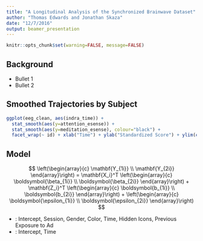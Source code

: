 ```yaml
---
title: "A Longitudinal Analysis of the Synchronized Brainwave Dataset"
author: "Thomas Edwards and Jonathan Skaza"
date: "12/7/2016"
output: beamer_presentation
---
```


```r
knitr::opts_chunk$set(warning=FALSE, message=FALSE)
```

## Background

- Bullet 1
- Bullet 2

## Smoothed Trajectories by Subject

```r
ggplot(eeg_clean, aes(indra_time)) + 
  stat_smooth(aes(y=attention_esense)) + 
  stat_smooth(aes(y=meditation_esense), colour="black") +
  facet_wrap(~ id) + xlab("Time") + ylab("Standardized Score") + ylim(c(0,100))
```

## Model

$$
\left(\begin{array}{c}
\mathbf{Y_{1i}} \\
\mathbf{Y_{2i}}
\end{array}\right)
= \mathbf{X_i}^T 
\left(\begin{array}{c}
\boldsymbol{\beta_{1i}} \\
\boldsymbol{\beta_{2i}}
\end{array}\right)
+
\mathbf{Z_i}^T 
\left(\begin{array}{c}
\boldsymbol{b_{1i}} \\
\boldsymbol{b_{2i}}
\end{array}\right)
+
\left(\begin{array}{c}
\boldsymbol{\epsilon_{1i}} \\
\boldsymbol{\epsilon_{2i}}
\end{array}\right)
$$

- \textit{Fixed Effects}: Intercept, Session, Gender, Color, Time, Hidden Icons, Previous Exposure to Ad
- \textit{Random Effects}: Intercept, Time
